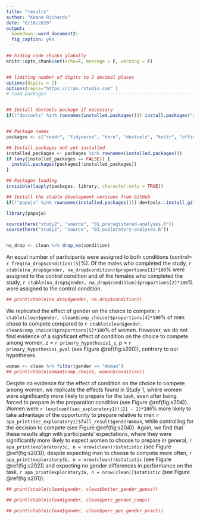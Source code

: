 ```yaml
---
title: "results"
author: "Keana Richards"
date: "6/10/2020"
output:
  bookdown::word_document2:
  fig_caption: yes 
---
```


```r

## hiding code chunks globally 
knitr::opts_chunk$set(echo=F, message = F, warning = F)


## limiting number of digits to 2 decimal places
options(digits = 2)
options(repos="https://cran.rstudio.com" )
# load packages -----------------------------------------------------------


## Install devtools package if necessary
if(!"devtools" %in% rownames(installed.packages())) install.packages("devtools")


## Package names
packages <- c("readr", "tidyverse", "here", "devtools", "knitr", "officer", "summarytools")

## Install packages not yet installed
installed_packages <- packages %in% rownames(installed.packages())
if (any(installed_packages == FALSE)) {
  install.packages(packages[!installed_packages])
}

## Packages loading
invisible(lapply(packages, library, character.only = TRUE))

## Install the stable development versions from GitHub
if(!"papaja" %in% rownames(installed.packages())) devtools::install_github("crsh/papaja")

library(papaja)

source(here("study2", "source", "01_preregistered-analyses.R"))
source(here("study2", "source", "03_exploratory-analyses.R"))


na_drop <- clean %>% drop_na(condition) 

```

An equal number of participants were assigned to both conditions (control= `r freq(na_drop$condition)[5]`%). Of the males who completed the study, `r ctable(na_drop$gender, na_drop$condition)$proportions[1]*100`% were assigned to the control condition and of the females who completed the study, `r ctable(na_drop$gender, na_drop$condition)$proportions[2]*100`% were assigned to the control condition. 

```r
## print(ctable(na_drop$gender, na_drop$condition))
```


We replicated the effect of gender on the choice to compete: `r ctable(clean$gender, clean$comp_choice)$proportions[4]*100`% of men chose to compete compared to `r ctable(clean$gender, clean$comp_choice)$proportions[5]*100`% of women. However, we do not find evidence of a significant effect of condition on the choice to compete among women, *z* = `r primary_hypothesis1_z`, *p* = `r primary_hypothesis1_pval` (see Figure \@ref(fig:s200)), contrary to our hypotheses. 

```r
woman <- clean %>% filter(gender == "Woman")
## print(ctable(woman$comp_choice, woman$condition))

```

Despite no evidence for the effect of condition on the choice to compete among women, we replicate the effects found in Study 1, where women were significantly more likely to prepare for the task, even after being forced to prepare in the preparation condition (see Figure \@ref(fig:s204)). Women were `r (exp(coef(sec_exploratory1))[2] - 1)*100`% more likely to take advantage of the opportunity to prepare relative to men `r apa_print(sec_exploratory1)$full_result$genderWoman`, while controlling for the decision to compete (see Figure \@ref(fig:s204)). Again, we find that these results align with participants' expectations, where they were significantly more likely to expect women to choose to prepare in general, `r apa_print(exploratory3c, n = nrow(clean))$statistic` (see Figure \@ref(fig:s203)), despite expecting men to choose to compete more often, `r apa_print(exploratory3b, n = nrow(clean))$statistic` (see Figure \@ref(fig:s202)) and expecting no gender differences in performance on the task, `r apa_print(exploratory3a, n = nrow(clean))$statistic` (see Figure \@ref(fig:s201)). 

```r
## print(ctable(clean$gender, clean$better_gender_guess))
```


```r
## print(ctable(clean$gender, clean$perc_gender_comp))
```



```r
## print(ctable(clean$gender, clean$perc_gen_gender_pract))
```


